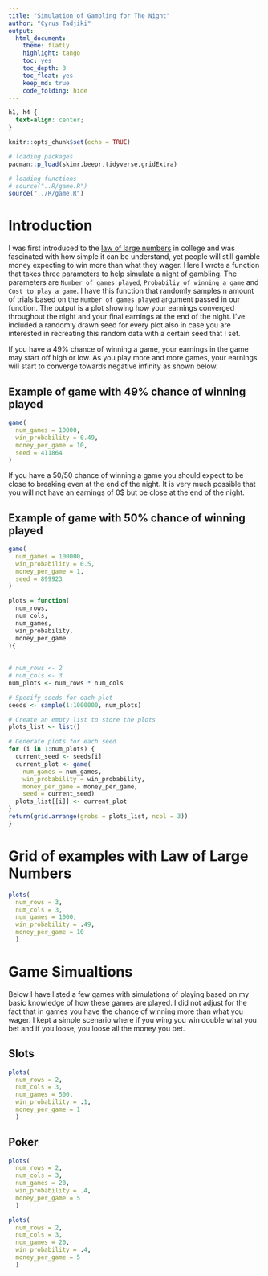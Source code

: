 ```yaml
---
title: "Simulation of Gambling for The Night"
author: "Cyrus Tadjiki"
output: 
  html_document:
    theme: flatly
    highlight: tango
    toc: yes
    toc_depth: 3
    toc_float: yes
    keep_md: true
    code_folding: hide
---
```


```css
h1, h4 {
  text-align: center;
}
```

```r
knitr::opts_chunk$set(echo = TRUE)

# loading packages
pacman::p_load(skimr,beepr,tidyverse,gridExtra)

# loading functions
# source("..R/game.R")
source("../R/game.R")
```


# Introduction

I was first introduced to the [law of large numbers](https://en.wikipedia.org/wiki/Law_of_large_numbers) in college and was fascinated with how simple it can be understand, yet people will still gamble money expecting to win more than what they wager. Here I wrote a function that takes three parameters to help simulate a night of gambling. The parameters are `Number of games played`, `Probabiliy of winning a game` and `Cost to play a game`. I have this function that randomly samples n amount of trials based on the `Number of games played` argument passed in our function. The output is a plot showing how your earnings converged throughout the night and your final earnings at the end of the night. I've included a randomly drawn seed for every plot also in case you are interested in recreating this random data with a certain seed that I set. 

If you have a 49% chance of winning a game, your earnings in the game may start off high or low. As you play more and more games, your earnings will start to converge towards negative infinity as shown below.

## Example of game with 49% chance of winning played
```r
game(
  num_games = 10000,
  win_probability = 0.49,
  money_per_game = 10,
  seed = 411864
)
```

If you have a 50/50 chance of winning a game you should expect to be close to breaking even at the end of the night. It is very much possible that you will not have an earnings of 0$ but be close at the end of the night.

## Example of game with 50% chance of winning played
```r
game(
  num_games = 100000,
  win_probability = 0.5,
  money_per_game = 1,
  seed = 899923
)
```


```r
plots = function(
  num_rows,
  num_cols,
  num_games,
  win_probability,
  money_per_game
){
  
  
# num_rows <- 2
# num_cols <- 3
num_plots <- num_rows * num_cols

# Specify seeds for each plot
seeds <- sample(1:1000000, num_plots)

# Create an empty list to store the plots
plots_list <- list()

# Generate plots for each seed
for (i in 1:num_plots) {
  current_seed <- seeds[i]
  current_plot <- game(
    num_games = num_games,
    win_probability = win_probability,
    money_per_game = money_per_game,
    seed = current_seed)
  plots_list[[i]] <- current_plot
}
return(grid.arrange(grobs = plots_list, ncol = 3))
}
```

# Grid of examples with Law of Large Numbers
```r
plots(
  num_rows = 3,
  num_cols = 3,
  num_games = 1000,
  win_probability = .49,
  money_per_game = 10
  )
```

# Game Simualtions

Below I have listed a few games with simulations of playing based on my basic knowledge of how these games are played. I did not adjust for the fact that in games you have the chance of winning more than what you wager. I kept a simple scenario where if you wing you win double what you bet and if you loose, you loose all the money you bet. 

## Slots
```r
plots(
  num_rows = 2,
  num_cols = 3,
  num_games = 500,
  win_probability = .1,
  money_per_game = 1
  )
```

## Poker
```r
plots(
  num_rows = 2,
  num_cols = 3,
  num_games = 20,
  win_probability = .4,
  money_per_game = 5
  )
```

<!-- ## Crabs -->
```r
plots(
  num_rows = 2,
  num_cols = 3,
  num_games = 20,
  win_probability = .4,
  money_per_game = 5
  )
```
